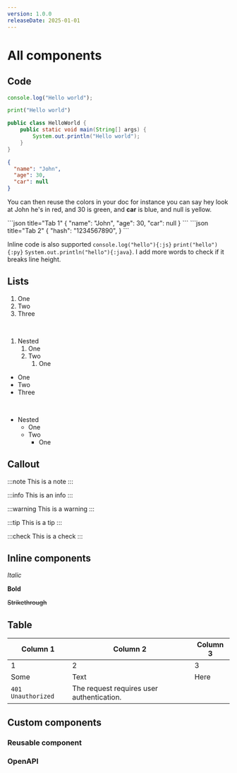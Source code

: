 ```yaml
---
version: 1.0.0
releaseDate: 2025-01-01
---
```



# All components

## Code

```ts twoslash
console.log("Hello world");
```

```py
print("Hello world")
```

```java title="hello.java" showLineNumbers {3}
public class HelloWorld {
    public static void main(String[] args) {
        System.out.println("Hello world");
    }
}
```


```json title="Request" /John/#r /30/#g /car/#b /null/#y
{
  "name": "John",
  "age": 30,
  "car": null
}
```

You can then reuse the colors in your doc for instance you can say hey look at <R>John</R> he's in red, and <G>30</G> is green, and <B>car</B> is blue, and <Y>null</Y> is yellow.

<CodeGroup>
    ```json title="Tab 1"
    {
      "name": "John",
      "age": 30,
      "car": null
    }
    ```
    ```json title="Tab 2"
    {
      "hash": "1234567890",
    }
    ```
</CodeGroup>

Inline code is also supported `console.log("hello"){:js}` `print("hello"){:py}` `System.out.println("hello"){:java}`. I add more words to check if it breaks line height.

## Lists

1. One
2. Two
3. Three

<br/>

1. Nested
    1. One
    2. Two
        1. One
- One
- Two
- Three

<br/>

- Nested
  - One
  - Two
    - One
## Callout

:::note
This is a note
:::

:::info
This is an info
:::

:::warning
This is a warning
:::

:::tip
This is a tip
:::

:::check
This is a check
:::

## Inline components

*Italic*

**Bold**

~~Strikethrough~~


## Table

| Column 1 | Column 2 | Column 3 |
| -------- | -------- | -------- |
| 1        | 2        | 3        |
| Some     | Text     | Here     |
| `401 Unauthorized` | The request requires user authentication. | |

## Custom components

### Reusable component

<Component />

### OpenAPI

<OpenapiSchema path="/pet/findByStatus" method="get" />

